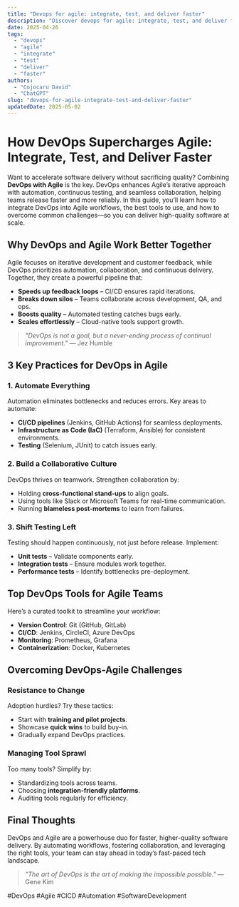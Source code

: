 ```yaml
---
title: "Devops for agile: integrate, test, and deliver faster"
description: "Discover devops for agile: integrate, test, and deliver faster with this in-depth guide, providing actionable insights and practical tips to boost your knowledge and results."
date: 2025-04-26
tags:
  - "devops"
  - "agile"
  - "integrate"
  - "test"
  - "deliver"
  - "faster"
authors:
  - "Cojocaru David"
  - "ChatGPT"
slug: "devops-for-agile-integrate-test-and-deliver-faster"
updatedDate: 2025-05-02
---
```


# How DevOps Supercharges Agile: Integrate, Test, and Deliver Faster  

Want to accelerate software delivery without sacrificing quality? Combining **DevOps with Agile** is the key. DevOps enhances Agile’s iterative approach with automation, continuous testing, and seamless collaboration, helping teams release faster and more reliably. In this guide, you’ll learn how to integrate DevOps into Agile workflows, the best tools to use, and how to overcome common challenges—so you can deliver high-quality software at scale.  

## Why DevOps and Agile Work Better Together  

Agile focuses on iterative development and customer feedback, while DevOps prioritizes automation, collaboration, and continuous delivery. Together, they create a powerful pipeline that:  

*   **Speeds up feedback loops** – CI/CD ensures rapid iterations.  
*   **Breaks down silos** – Teams collaborate across development, QA, and ops.  
*   **Boosts quality** – Automated testing catches bugs early.  
*   **Scales effortlessly** – Cloud-native tools support growth.  

> *"DevOps is not a goal, but a never-ending process of continual improvement."* — Jez Humble  

## 3 Key Practices for DevOps in Agile  

### 1. Automate Everything  

Automation eliminates bottlenecks and reduces errors. Key areas to automate:  

*   **CI/CD pipelines** (Jenkins, GitHub Actions) for seamless deployments.  
*   **Infrastructure as Code (IaC)** (Terraform, Ansible) for consistent environments.  
*   **Testing** (Selenium, JUnit) to catch issues early.  

### 2. Build a Collaborative Culture  

DevOps thrives on teamwork. Strengthen collaboration by:  

*   Holding **cross-functional stand-ups** to align goals.  
*   Using tools like Slack or Microsoft Teams for real-time communication.  
*   Running **blameless post-mortems** to learn from failures.  

### 3. Shift Testing Left  

Testing should happen continuously, not just before release. Implement:  

*   **Unit tests** – Validate components early.  
*   **Integration tests** – Ensure modules work together.  
*   **Performance tests** – Identify bottlenecks pre-deployment.  

## Top DevOps Tools for Agile Teams  

Here’s a curated toolkit to streamline your workflow:  

*   **Version Control**: Git (GitHub, GitLab)  
*   **CI/CD**: Jenkins, CircleCI, Azure DevOps  
*   **Monitoring**: Prometheus, Grafana  
*   **Containerization**: Docker, Kubernetes  

## Overcoming DevOps-Agile Challenges  

### Resistance to Change  

Adoption hurdles? Try these tactics:  

*   Start with **training and pilot projects**.  
*   Showcase **quick wins** to build buy-in.  
*   Gradually expand DevOps practices.  

### Managing Tool Sprawl  

Too many tools? Simplify by:  

*   Standardizing tools across teams.  
*   Choosing **integration-friendly platforms**.  
*   Auditing tools regularly for efficiency.  

## Final Thoughts  

DevOps and Agile are a powerhouse duo for faster, higher-quality software delivery. By automating workflows, fostering collaboration, and leveraging the right tools, your team can stay ahead in today’s fast-paced tech landscape.  

> *"The art of DevOps is the art of making the impossible possible."* — Gene Kim  

#DevOps #Agile #CICD #Automation #SoftwareDevelopment